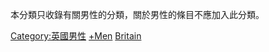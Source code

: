 本分類只收錄有關男性的分類，關於男性的條目不應加入此分類。

[[Category:英國男性|Category:英國男性]]
[[Category:各职业英国人|+Men]]
[[Category:各職業諸國男性|Britain]]